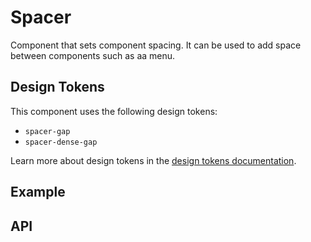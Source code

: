 
<Meta title="Docs/Components/Layout/Spacer" />

# Spacer
Component that sets component spacing. It can be used to add
space between components such as aa menu.

## Design Tokens
This component uses the following design tokens:

- `spacer-gap`
- `spacer-dense-gap`

Learn more about design tokens in the [design tokens documentation](?path=/story/docs-design-tokens-getting-started--page).

## Example
<Canvas withSource="open">
  <Story id="components-layout-spacer--simple" />
</Canvas>

## API
<ArgsTable of={Spacer} />

